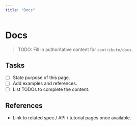 ```yaml
---
title: "Docs"
---
```


# Docs

> TODO: Fill in authoritative content for `contribute/docs`.

## Tasks
- [ ] State purpose of this page.
- [ ] Add examples and references.
- [ ] List TODOs to complete the content.

## References
- Link to related spec / API / tutorial pages once available.
